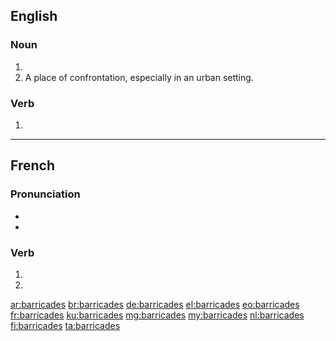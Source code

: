 {{also|barricadés}}
==English==

===Noun===
{{head|en|plural}}

# {{plural of|barricade|lang=en}}
# A place of confrontation, especially in an urban setting.

===Verb===
{{head|en|verb form}}

# {{en-third-person singular of|barricade}}

----

==French==

===Pronunciation===
* {{IPA|lang=fr|/ba.ʁi.kad/}}
* {{homophones|lang=fr|barricade|barricadent}}

===Verb===
{{fr-verb-form}}

# {{conjugation of|barricader||2|s|pres|ind|lang=fr}}
# {{conjugation of|barricader||2|s|pres|sub|lang=fr}}

[[ar:barricades]]
[[br:barricades]]
[[de:barricades]]
[[el:barricades]]
[[eo:barricades]]
[[fr:barricades]]
[[ku:barricades]]
[[mg:barricades]]
[[my:barricades]]
[[nl:barricades]]
[[fi:barricades]]
[[ta:barricades]]